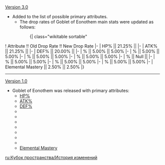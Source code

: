{{Change History/Header}}
[[Version 3.0]]
* Added {{Color|[[Dendro DMG Bonus]]}} to the list of possible primary attributes.
** The drop rates of Goblet of Eonothem main stats were updated as follows:
::{| class="wikitable sortable"
! Attribute !! Old Drop Rate !! New Drop Rate
|-
| HP% || 21.25% || {{Highlight|19.175%}}
|-
| ATK% || 21.25% || {{Highlight|19.175%}}
|-
| DEF% || 20.00% || {{Highlight|19.15%}}
|-
| {{Color|Pyro DMG Bonus}}% || 5.00% || 5.00%
|-
| {{Color|Electro DMG Bonus}}% || 5.00% || 5.00%
|-
| {{Color|Cryo DMG Bonus}}% || 5.00% || 5.00%
|-
| {{Color|Hydro DMG Bonus}}% || 5.00% || 5.00%
|-
| {{Color|Dendro DMG Bonus}}% || Null || {{Highlight|5.00%}}
|-
| {{Color|Anemo DMG Bonus}}% || 5.00% || 5.00%
|-
| {{Color|Geo DMG Bonus}}% || 5.00% || 5.00%
|-
| {{Color|Physical DMG Bonus}}% || 5.00% || 5.00%
|-
| Elemental Mastery || 2.50% || 2.50%
|}
----
[[Version 1.0]]
* Goblet of Eonothem was released with primary attributes:
** [[HP|HP%]]
** [[ATK|ATK%]]
** [[DEF|DEF%]]
** {{Color|[[Pyro DMG Bonus]]}}
** {{Color|[[Electro DMG Bonus]]}}
** {{Color|[[Cryo DMG Bonus]]}}
** {{Color|[[Hydro DMG Bonus]]}}
** {{Color|[[Anemo DMG Bonus]]}}
** {{Color|[[Geo DMG Bonus]]}}
** {{Color|[[Physical DMG Bonus]]}}
** [[Elemental Mastery]]
<noinclude>


[[ru:Кубок пространства/История изменений]]
</noinclude>